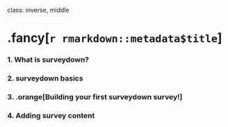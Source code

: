 
class: inverse, middle

# .fancy[`r rmarkdown::metadata$title`]

### 1. What is surveydown?
### 2. surveydown basics
### 3. .orange[Building your first surveydown survey!]
### 4. Adding survey content